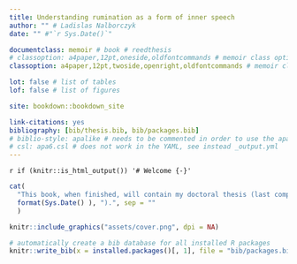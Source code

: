 ```yaml
--- 
title: Understanding rumination as a form of inner speech
author: "" # Ladislas Nalborczyk
date: "" #"`r Sys.Date()`"

documentclass: memoir # book # reedthesis
# classoption: a4paper,12pt,oneside,oldfontcommands # memoir class options
classoption: a4paper,12pt,twoside,openright,oldfontcommands # memoir class options

lot: false # list of tables
lof: false # list of figures

site: bookdown::bookdown_site

link-citations: yes
bibliography: [bib/thesis.bib, bib/packages.bib]
# biblio-style: apalike # needs to be commented in order to use the apa6.csl instead
# csl: apa6.csl # does not work in the YAML, see instead _output.yml
---
```


`r if (knitr::is_html_output()) '# Welcome {-}'`

```r
cat(
  "This book, when finished, will contain my doctoral thesis (last compiled on ",
  format(Sys.Date() ), ").", sep = ""
  )
```

```r
knitr::include_graphics("assets/cover.png", dpi = NA)
```

```r
# automatically create a bib database for all installed R packages
knitr::write_bib(x = installed.packages()[, 1], file = "bib/packages.bib")
```
